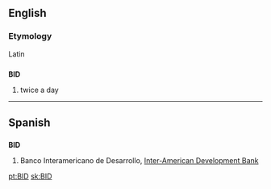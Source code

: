 {{also|bid}}
{{wikipedia|dab=bid}}
==English==

===Etymology===
Latin

==={{initialism}}===
'''BID'''

# twice a day

----

==Spanish==

==={{abbreviation}}===
'''BID'''

# Banco Interamericano de Desarrollo, [[Inter-American Development Bank]]

[[pt:BID]]
[[sk:BID]]